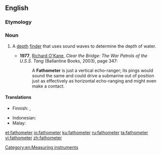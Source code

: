 ==English==

===Etymology===
{{suffix|fathom|meter|gloss1=nautical length measurement used for depth|lang=en}}

===Noun===
{{en-noun}}

# {{context|nautical|lang=en}} A [[depth]] [[finder]] that uses sound waves to determine the depth of water.
#* '''1977''', [[w:Richard O'Kane|Richard O'Kane]], ''Clear the Bridge: The War Patrols of the U.S.S. Tang'' (Ballantine Books, 2003), page 347:
#*: A '''Fathometer''' is just a vertical echo-ranger; its pings would sound the same and could drive a submarine out of position just as effectively as horizontal echo-ranging and might even make a contact.

====Translations====
{{trans-top|depth finder}}
* Finnish: {{t|fi|kaikuluotain}}, {{t+|fi|kaiku}}
{{trans-mid}}
* Indonesian: {{t+|id|fatometer}}
* Malay: {{t|ms|fatometer}}
{{trans-bottom}}

[[Category:en:Measuring instruments]]

[[et:fathometer]]
[[io:fathometer]]
[[ku:fathometer]]
[[ru:fathometer]]
[[ta:fathometer]]
[[vi:fathometer]]
[[zh:fathometer]]